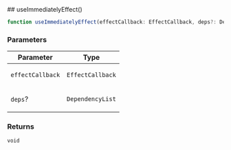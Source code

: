 
[//]: # (Do not edit directly)
[//]: # (Generated by the Cocokits TypeDoc custom theme on Sun Mar 09 2025)



<Meta title='Utils/Use-immediately-effect'/>
<MdxPage breadcrumb='Utils' title='Use-immediately-effect' tocItems={tocItems} hideThemeSwitcher={true}>
<div>
</div><div id="selection_useimmediatelyeffect">
## useImmediatelyEffect()

```ts
function useImmediatelyEffect(effectCallback: EffectCallback, deps?: DependencyList): void
```

### Parameters

<table class="arg-type-table arg-type-table--full-width">
<thead>
<tr>
<th>Parameter</th>
<th>Type</th>
</tr>
</thead>
<tbody>
<tr>
<td>

`effectCallback`

</td>
<td>

`EffectCallback`

</td>
</tr>
<tr>
<td>

`deps`?

</td>
<td>

`DependencyList`

</td>
</tr>
</tbody>
</table>

### Returns

`void`

</div>
</MdxPage>

